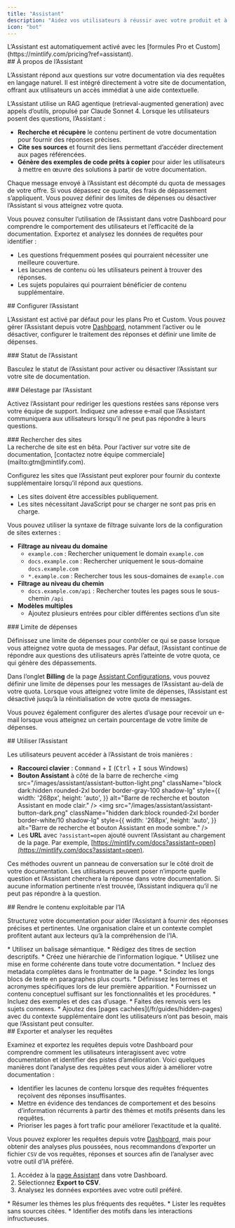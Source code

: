 ```yaml
---
title: "Assistant"
description: "Aidez vos utilisateurs à réussir avec votre produit et à trouver des réponses plus rapidement"
icon: "bot"
---
```


<Info>
  L’Assistant est automatiquement activé avec les [formules Pro et Custom](https://mintlify.com/pricing?ref=assistant).
</Info>

<div id="about-the-assistant">
  ## À propos de l’Assistant
</div>

L’Assistant répond aux questions sur votre documentation via des requêtes en langage naturel. Il est intégré directement à votre site de documentation, offrant aux utilisateurs un accès immédiat à une aide contextuelle.

L’Assistant utilise un RAG agentique (retrieval-augmented generation) avec appels d’outils, propulsé par Claude Sonnet 4. Lorsque les utilisateurs posent des questions, l’Assistant :

* **Recherche et récupère** le contenu pertinent de votre documentation pour fournir des réponses précises.
* **Cite ses sources** et fournit des liens permettant d’accéder directement aux pages référencées.
* **Génère des exemples de code prêts à copier** pour aider les utilisateurs à mettre en œuvre des solutions à partir de votre documentation.

Chaque message envoyé à l’Assistant est décompté du quota de messages de votre offre. Si vous dépassez ce quota, des frais de dépassement s’appliquent. Vous pouvez définir des limites de dépenses ou désactiver l’Assistant si vous atteignez votre quota.

Vous pouvez consulter l’utilisation de l’Assistant dans votre Dashboard pour comprendre le comportement des utilisateurs et l’efficacité de la documentation. Exportez et analysez les données de requêtes pour identifier :

* Les questions fréquemment posées qui pourraient nécessiter une meilleure couverture.
* Les lacunes de contenu où les utilisateurs peinent à trouver des réponses.
* Les sujets populaires qui pourraient bénéficier de contenu supplémentaire.

<div id="configuring-the-assistant">
  ## Configurer l’Assistant
</div>

L’Assistant est activé par défaut pour les plans Pro et Custom. Vous pouvez gérer l’Assistant depuis votre [Dashboard](https://dashboard.mintlify.com/products/assistant/settings), notamment l’activer ou le désactiver, configurer le traitement des réponses et définir une limite de dépenses.

<div id="assistant-status">
  ### Statut de l’Assistant
</div>

Basculez le statut de l’Assistant pour activer ou désactiver l’Assistant sur votre site de documentation.

<div id="assistant-deflection">
  ### Délestage par l’Assistant
</div>

Activez l’Assistant pour rediriger les questions restées sans réponse vers votre équipe de support. Indiquez une adresse e‑mail que l’Assistant communiquera aux utilisateurs lorsqu’il ne peut pas répondre à leurs questions.

<div id="search-sites">
  ### Rechercher des sites
</div>

<Note>
  La recherche de site est en bêta. Pour l’activer sur votre site de documentation, [contactez notre équipe commerciale](mailto:gtm@mintlify.com).
</Note>

Configurez les sites que l’Assistant peut explorer pour fournir du contexte supplémentaire lorsqu’il répond aux questions.

* Les sites doivent être accessibles publiquement.
* Les sites nécessitant JavaScript pour se charger ne sont pas pris en charge.

Vous pouvez utiliser la syntaxe de filtrage suivante lors de la configuration de sites externes :

* **Filtrage au niveau du domaine**
  * `example.com` : Rechercher uniquement le domain `example.com`
  * `docs.example.com` : Rechercher uniquement le sous-domaine `docs.example.com`
  * `*.example.com` : Rechercher tous les sous-domaines de `example.com`
* **Filtrage au niveau du chemin**
  * `docs.example.com/api` : Rechercher toutes les pages sous le sous-chemin `/api`
* **Modèles multiples**
  * Ajoutez plusieurs entrées pour cibler différentes sections d’un site

<div id="spend-limit">
  ### Limite de dépenses
</div>

Définissez une limite de dépenses pour contrôler ce qui se passe lorsque vous atteignez votre quota de messages. Par défaut, l’Assistant continue de répondre aux questions des utilisateurs après l’atteinte de votre quota, ce qui génère des dépassements.

Dans l’onglet **Billing** de la page [Assistant Configurations](https://dashboard.mintlify.com/products/assistant/settings), vous pouvez définir une limite de dépenses pour les messages de l’Assistant au-delà de votre quota. Lorsque vous atteignez votre limite de dépenses, l’Assistant est désactivé jusqu’à la réinitialisation de votre quota de messages.

Vous pouvez également configurer des alertes d’usage pour recevoir un e-mail lorsque vous atteignez un certain pourcentage de votre limite de dépenses.

<div id="using-the-assistant">
  ## Utiliser l’Assistant
</div>

Les utilisateurs peuvent accéder à l’Assistant de trois manières :

* **Raccourci clavier** : <kbd>Command</kbd> + <kbd>I</kbd> (<kbd>Ctrl</kbd> + <kbd>I</kbd> sous Windows)
* **Bouton Assistant** à côté de la barre de recherche
  <img
    src="/images/assistant/assistant-button-light.png"
    className="block dark:hidden rounded-2xl border border-gray-100 shadow-lg"
    style={{
    width: '268px',
    height: 'auto',
  }}
    alt="Barre de recherche et bouton Assistant en mode clair."
  />
  <img
    src="/images/assistant/assistant-button-dark.png"
    className="hidden dark:block rounded-2xl border border-white/10 shadow-lg"
    style={{
    width: '268px',
    height: 'auto',
  }}
    alt="Barre de recherche et bouton Assistant en mode sombre."
  />
* Les **URL** avec `?assistant=open` ajouté ouvrent l’Assistant au chargement de la page. Par exemple, [https://mintlify.com/docs?assistant=open](https://mintlify.com/docs?assistant=open).

Ces méthodes ouvrent un panneau de conversation sur le côté droit de votre documentation. Les utilisateurs peuvent poser n’importe quelle question et l’Assistant cherchera la réponse dans votre documentation. Si aucune information pertinente n’est trouvée, l’Assistant indiquera qu’il ne peut pas répondre à la question.

<div id="making-content-ai-ingestible">
  ## Rendre le contenu exploitable par l’IA
</div>

Structurez votre documentation pour aider l’Assistant à fournir des réponses précises et pertinentes. Une organisation claire et un contexte complet profitent autant aux lecteurs qu’à la compréhension de l’IA.

<Card title="Structure et organisation">
  * Utilisez un balisage sémantique.
  * Rédigez des titres de section descriptifs.
  * Créez une hiérarchie de l’information logique.
  * Utilisez une mise en forme cohérente dans toute votre documentation.
  * Incluez des metadata complètes dans le frontmatter de la page.
  * Scindez les longs blocs de texte en paragraphes plus courts.
</Card>

<Card title="Contexte">
  * Définissez les termes et acronymes spécifiques lors de leur première apparition.
  * Fournissez un contenu conceptuel suffisant sur les fonctionnalités et les procédures.
  * Incluez des exemples et des cas d’usage.
  * Faites des renvois vers les sujets connexes.
  * Ajoutez des [pages cachées](/fr/guides/hidden-pages) avec du contexte supplémentaire dont les utilisateurs n’ont pas besoin, mais que l’Assistant peut consulter.
</Card>

<div id="exporting-and-analyzing-queries">
  ## Exporter et analyser les requêtes
</div>

Examinez et exportez les requêtes depuis votre Dashboard pour comprendre comment les utilisateurs interagissent avec votre documentation et identifier des pistes d’amélioration. Voici quelques manières dont l’analyse des requêtes peut vous aider à améliorer votre documentation :

* Identifier les lacunes de contenu lorsque des requêtes fréquentes reçoivent des réponses insuffisantes.
* Mettre en évidence des tendances de comportement et des besoins d’information récurrents à partir des thèmes et motifs présents dans les requêtes.
* Prioriser les pages à fort trafic pour améliorer l’exactitude et la qualité.

Vous pouvez explorer les requêtes depuis votre [Dashboard](https://dashboard.mintlify.com/products/assistant), mais pour obtenir des analyses plus poussées, nous recommandons d’exporter un fichier `CSV` de vos requêtes, réponses et sources afin de l’analyser avec votre outil d’IA préféré.

1. Accédez à la [page Assistant](https://dashboard.mintlify.com/products/assistant) dans votre Dashboard.
2. Sélectionnez **Export to CSV**.
3. Analysez les données exportées avec votre outil préféré.

<Card title="Exemples d’invites d’analyse">
  * Résumer les thèmes les plus fréquents des requêtes.
  * Lister les requêtes sans sources citées.
  * Identifier des motifs dans les interactions infructueuses.
</Card>